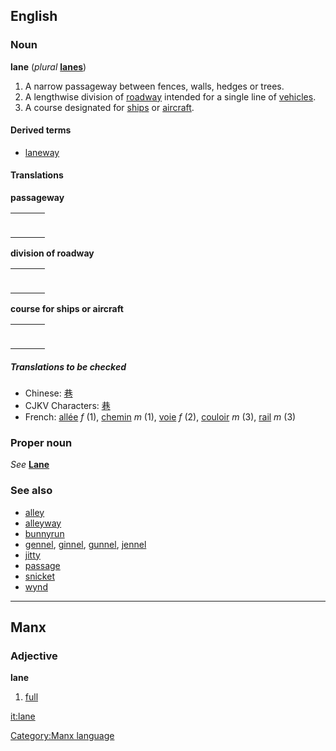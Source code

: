 ==English==
===Noun===
'''lane''' (''plural'' '''[[lanes]]''')

#A narrow passageway between fences, walls, hedges or trees.
#A lengthwise division of [[roadway]] intended for a single line of [[vehicle]]s.
#A course designated for [[ship]]s or [[aircraft]].

====Derived terms====
*[[laneway]]

====Translations====

'''passageway'''
{| border=0  width=100%
|-
|bgcolor="#FFFFE0" valign=top width=48%|
{|
<!--Put translations for languages from A to I here-->
|}
| width=1% |
|bgcolor="#FFFFE0" valign=top width=48%|
{|
<!--Put translations for languages from J to Z here-->
|}
|}

'''division of roadway'''
{| border=0  width=100%
|-
|bgcolor="#FFFFE0" valign=top width=48%|
{|
<!--Put translations for languages from A to I here-->
|}
| width=1% |
|bgcolor="#FFFFE0" valign=top width=48%|
{|
<!--Put translations for languages from J to Z here-->
|}
|}

'''course for ships or aircraft'''
{| border=0  width=100%
|-
|bgcolor="#FFFFE0" valign=top width=48%|
{|
<!--Put translations for languages from A to I here-->
|}
| width=1% |
|bgcolor="#FFFFE0" valign=top width=48%|
{|
<!--Put translations for languages from J to Z here-->
|}
|}

=====Translations to be checked=====
<!--Remove this section once all of the translations below have been moved into the tables above.-->
{{checktrans}}

*Chinese: [[巷]]
*CJKV Characters: [[巷]]
*French: [[allée]] ''f'' (1), [[chemin]] ''m'' (1), [[voie]] ''f'' (2), [[couloir]] ''m'' (3), [[rail]] ''m'' (3)

===Proper noun===
''See'' '''[[Lane]]'''

===See also===
*[[alley]]
*[[alleyway]]
*[[bunnyrun]]
*[[gennel]], [[ginnel]], [[gunnel]], [[jennel]]
*[[jitty]]
*[[passage]]
*[[snicket]]
*[[wynd]]

----
==Manx==
===Adjective===
'''lane'''

#[[full]]

[[Category:Manx language]]

[[it:lane]]